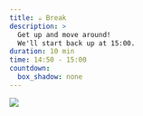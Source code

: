 ```yaml
---
title: ☕ Break
description: >
  Get up and move around!
  We'll start back up at 15:00.
duration: 10 min
time: 14:50 - 15:00
countdown:
  box_shadow: none
---
```


![](slides/img/eva-coffee.png)